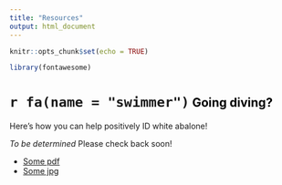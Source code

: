 ```yaml
---
title: "Resources"
output: html_document
---
```


```r
knitr::opts_chunk$set(echo = TRUE)
```

```r
library(fontawesome)
```

# `r fa(name = "swimmer")`<span style='color:#000000; font-size:75%'> Going diving? </span>
Here's how you can help positively ID white abalone!

*To be determined* Please check back soon!

- [Some pdf](./files/BOEM-2021-0029.pdf){target="_blank"}
- [Some jpg](./images/boards.jpg){target="_blank"}
